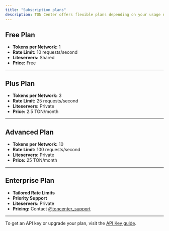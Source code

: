 ```yaml
---
title: "Subscription plans"
description: TON Center offers flexible plans depending on your usage needs. All plans support both mainnet and testnet.
---
```


## Free Plan

- **Tokens per Network:** 1  
- **Rate Limit:** 10 requests/second  
- **Liteservers:** Shared  
- **Price:** Free

---

## Plus Plan

- **Tokens per Network:** 3  
- **Rate Limit:** 25 requests/second  
- **Liteservers:** Private  
- **Price:** 2.5 TON/month

---

## Advanced Plan

- **Tokens per Network:** 10  
- **Rate Limit:** 100 requests/second  
- **Liteservers:** Private  
- **Price:** 25 TON/month

---

## Enterprise Plan

- **Tailored Rate Limits**  
- **Priority Support**  
- **Liteservers:** Private  
- **Pricing:** Contact [@toncenter_support](https://t.me/toncenter_support)

---

To get an API key or upgrade your plan, visit the [API Key guide](./get-api-key).
